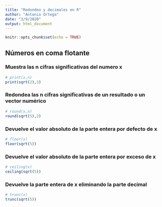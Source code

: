 ```yaml
---
title: "Redondeo y decimales en R"
author: "Antonio Ortega"
date: "3/9/2020"
output: html_document
---
```


```r
knitr::opts_chunk$set(echo = TRUE)
```

## Números en coma flotante

### Muestra las n cifras significativas del numero x
```r
# print(x,n)
print(sqrt(2),3)
```


### Redondea las n cifras significativas de un resultado o un vector numérico
```r
# round(x,n)
round(sqrt(5),2)
```


### Devuelve el valor absoluto de la parte entera por defecto de x
```r
# floor(x)
floor(sqrt(5))
```


### Devuelve el valor absoluto de la parte entera por exceso de x
```r
# ceiling(x)
ceiling(sqrt(5))
```


### Devuelve la parte entera de x eliminando la parte decimal
```r
# trunc(x)
trunc(sqrt(5))
```